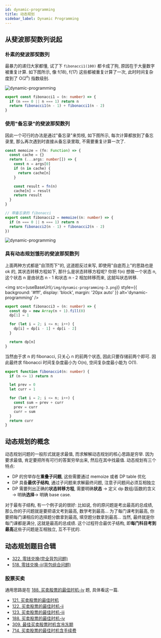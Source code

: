 ```yaml
---
id: dynamic-programming
title: 动态规划
sidebar_label: Dynamic Programming
---
```


## 从斐波那契数列说起

### 朴素的斐波那契数列

最暴力的递归大家都懂, 试了下 `fibonacci1(100)` 都卡成了狗, 原因在于大量数字被重复计算. 如下图所示, 像 f(18), f(17) 这些都被重复计算了一次, 此时时间复杂度到了 O(2<sup>n</sup>) 指数级别.

![dynamic-programming](../static/img/dynamic-programming-1.jpeg)

```ts
export const fibonacci1 = (n: number) => {
  if (n === 0 || n === 1) return n
  return fibonacci1(n - 1) + fibonacci1(n - 2)
}
```

### 使用"备忘录"的斐波那契数列

因此一个可行的办法是通过"备忘录"来剪枝, 如下图所示, 每次计算都放到了备忘录里, 那么再次遇到时直接从备忘录里取, 不需要重复计算一次了.

```ts
const memoize = (fn: Function) => {
  const cache = {}
  return (...args: number[]) => {
    const n = args[0]
    if (n in cache) {
      return cache[n]
    }

    const result = fn(n)
    cache[n] = result
    return result
  }
}

// 带备忘录的 fibonacci
export const fibonacci2 = memoize((n: number) => {
  if (n === 0 || n === 1) return n
  return fibonacci2(n - 1) + fibonacci2(n - 2)
})
```

![dynamic-programming](../static/img/dynamic-programming-2.jpeg)

### 具有动态规划雏形的斐波那契数列

上面两种方式都是"自顶而下"的, 这道题反过来写, 即使用"自底而上"的思路也是 ok 的, 其状态转移方程如下, 那什么是状态转移方程呢? 你把 f(n) 想做一个状态 n, 这个状态 n 是由状态 n - 1 和状态 n - 2 相加转移而来, 这就叫状态转移.


<img
  src={useBaseUrl(`/img/dynamic-programming-3.png`)}
  style={{ background: '#fff', display: 'block', margin: '20px auto' }}
  alt='dynamic-programming'
/>

```ts
export const fibonacci3 = (n: number) => {
  const dp = new Array(n + 1).fill(0)
  dp[1] = 1

  for (let i = 2; i <= n; i++) {
    dp[i] = dp[i - 1] + dp[i - 2]
  }

  return dp[n]
}
```

当然由于求 n 的 fibonacci, 只关心 n 的前两个状态, 因此只要存储前两个即可. 因此最终求 fibonacci 时间复杂度最小为 O(n), 空间复杂度最小能为 O(1).

```ts
export function fibonacci4(n: number) {
  if (n <= 1) return n

  let prev = 0
  let curr = 1

  for (let i = 2; i <= n; i++) {
    const sum = prev + curr
    prev = curr
    curr = sum
  }
  return curr
}
```

## 动态规划的概念

动态规划问题的一般形式就是求最值, 而求解解动态规划的核心思路是穷举. 因为要求最值, 肯定要把所有可行的答案穷举出来, 然后在其中找最值. 动态规划有三个特点:

- DP 的穷举存在**重叠子问题**, 这些需要通过 memoize 或者 DP table 优化
- DP 具备**最优子结构**, 通过子问题来求解最终问题, 注意子问题间必须互相独立
- DP 需要列出正确的**状态转移方程**, 需要明确**状态** -> 定义 dp 数组/函数的含义 -> 明确**选择**-> 明确 base case.

对于最有子结构, 有一个例子说的很好: 比如说, 你的原问题是考出最高的总成绩, 那么你的子问题就是要把语文考到最高, 数学考到最高... 为了每门课考到最高, 你要把每门课相应的选择题分数拿到最高, 填空题分数拿到最高... 当然, 最终就是你每门课都是满分, 这就是最高的总成绩. 这个过程符合最优子结构, 即**每门科目考到最高**这些子问题是互相独立, 互不干扰的.

## 动态规划题目合辑

- [322. 零钱兑换(完全背包问题)](/leetcode/medium/322-coin-change)
- [518. 零钱兑换-ii(背包组合问题)](/leetcode/medium/518-change)

### 股票买卖

通用思路是在 [188. 买卖股票的最佳时机-iv](/leetcode/hard/188-max-profit) 题, 具体看这一篇.

- [121. 买卖股票的最佳时机](/leetcode/easy/121-max-profit)
- [122. 买卖股票的最佳时机-ii](/leetcode/easy/122-max-profit)
- [123. 买卖股票的最佳时机-iii](/leetcode/hard/123-max-profit)
- [188. 买卖股票的最佳时机-iv](/leetcode/hard/188-max-profit)
- [309. 最佳买卖股票时机含冷冻期](/leetcode/medium/309-max-profit)
- [714. 买卖股票的最佳时机含手续费](/leetcode/medium/714-max-profit)
